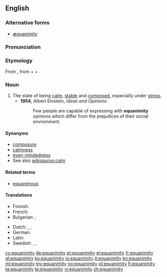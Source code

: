 ==English==

===Alternative forms===
* [[æquanimity]] {{qualifier|archaic}}

===Pronunciation===
{{IPA|/ˌɛkwəˈnɪmɪtiː/, /ˌiːkwə-/}}

===Etymology===
From {{etyl|la|en}} {{term|aequanimitas|aequanimitās|calmness, equanimity|lang=la}}, from {{term|aequus||even; calm; fair|lang=la}} + {{term|animus||mind, soul|lang=la}} + {{term|-itas|-itās|lang=la}}.

===Noun===
{{en-noun|equanimities}}

# The state of being [[calm]], [[stable]] and [[composed]], especially under [[stress]].
#*'''1954''', Albert Einstein, ''Ideas and Opinions''
#*:Few people are capable of expressing with '''equanimity''' opinions which differ from the prejudices of their social environment.

====Synonyms====
* [[composure]]
* [[calmness]]
* [[even-mindedness]]
* See also [[wikisaurus:calm]]

====Related terms====
* [[equanimous]]

====Translations====
{{trans-top|state of being calm}}
* Finnish: {{t-|fi|tyyneys}}
* French: {{t+|fr|équanimité}}
* Bulgarian: {{t+|bg|хладнокръвие|n|sc=Cyrl}}, {{t+|bg|самообладание|n|sc=Cyrl}}
{{trans-mid}}
* Dutch: {{t-|nl|gelatenheid}}, {{t+|nl|berusting}}, {{t-|nl|kalmte}}
* German: {{t+|de|Gelassenheit|f}}
* Latin: {{t-|la|aequanimitas|f|alt=aequanimitās}}
* Swedish: {{t-|sv|jämnmod}}, {{t-|sv|själsro}}, {{t+|sv|sinnesro}}
{{trans-bottom}}

[[cy:equanimity]]
[[de:equanimity]]
[[et:equanimity]]
[[el:equanimity]]
[[fr:equanimity]]
[[gl:equanimity]]
[[ko:equanimity]]
[[io:equanimity]]
[[it:equanimity]]
[[kn:equanimity]]
[[ml:equanimity]]
[[my:equanimity]]
[[no:equanimity]]
[[pl:equanimity]]
[[fi:equanimity]]
[[ta:equanimity]]
[[te:equanimity]]
[[vi:equanimity]]
[[zh:equanimity]]